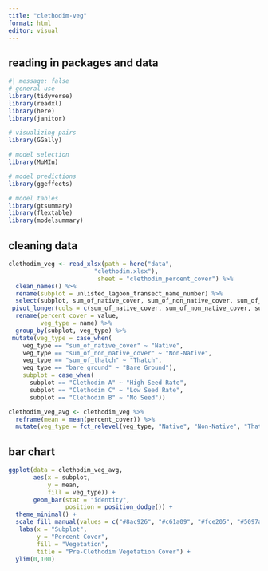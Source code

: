 ```yaml
---
title: "clethodim-veg"
format: html
editor: visual
---
```

## reading in packages and data
```r
#| message: false
# general use
library(tidyverse)
library(readxl)
library(here)
library(janitor)

# visualizing pairs
library(GGally)

# model selection
library(MuMIn)

# model predictions
library(ggeffects)

# model tables
library(gtsummary)
library(flextable)
library(modelsummary)
```

## cleaning data
```r
clethodim_veg <- read_xlsx(path = here("data", 
                        "clethodim.xlsx"),
                         sheet = "clethodim_percent_cover") %>% 
  clean_names() %>% 
  rename(subplot = unlisted_lagoon_transect_name_number) %>% 
  select(subplot, sum_of_native_cover, sum_of_non_native_cover, sum_of_thatch, bare_ground) %>% 
 pivot_longer(cols = c(sum_of_native_cover, sum_of_non_native_cover, sum_of_thatch, bare_ground)) %>% 
  rename(percent_cover = value,
         veg_type = name) %>% 
  group_by(subplot, veg_type) %>% 
 mutate(veg_type = case_when(
    veg_type == "sum_of_native_cover" ~ "Native",
    veg_type == "sum_of_non_native_cover" ~ "Non-Native",
    veg_type == "sum_of_thatch" ~ "Thatch",
    veg_type == "bare_ground" ~ "Bare Ground"),
    subplot = case_when(
      subplot == "Clethodim A" ~ "High Seed Rate",
      subplot == "Clethodim C" ~ "Low Seed Rate",
      subplot == "Clethodim B" ~ "No Seed"))

clethodim_veg_avg <- clethodim_veg %>% 
  reframe(mean = mean(percent_cover)) %>% 
  mutate(veg_type = fct_relevel(veg_type, "Native", "Non-Native", "Thatch", "Bare Ground"))
```

## bar chart
```r
ggplot(data = clethodim_veg_avg,
       aes(x = subplot,
           y = mean,
           fill = veg_type)) +
       geom_bar(stat = "identity",
                position = position_dodge()) +
  theme_minimal() + 
  scale_fill_manual(values = c("#8ac926", "#c61a09", "#fce205", "#5097a4")) +
   labs(x = "Subplot",
        y = "Percent Cover",
        fill = "Vegetation",
        title = "Pre-Clethodim Vegetation Cover") +
  ylim(0,100)
```